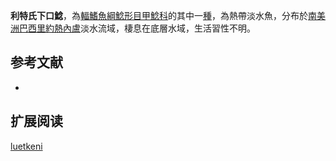 {{Speciesbox
| name = 利特氏下口鯰
| image = 
| image_width = 250px
| image_caption = 
| status = NE
| status_system = IUCN3.1
| genus = Hypostomus
| species = luetkeni
| authority = [[Steindachner|Steindachner]], 1877
| synonyms = *''Plecostomus luetkeni'',Steindachner, 1877
}}

'''利特氏下口鯰'''，為[[輻鰭魚綱|輻鰭魚綱]][[鯰形目|鯰形目]][[甲鯰科|甲鯰科]]的其中一[[種|種]]，為熱帶淡水魚，分布於[[南美洲|南美洲]][[巴西|巴西]][[里約熱內盧|里約熱內盧]]淡水流域，棲息在底層水域，生活習性不明。

==参考文献==
*{{FishBase_species|genus=Hypostomus|species=luetkeni|year=2014|month=12}}

== 扩展阅读 ==
{{refbegin}}
{{wikispecies-inline|Hypostomus luetkeni|利特氏下口鯰}}
{{refend}}
{{Taxonbar|from=Q6403942}}

[[Category:下口鯰屬|luetkeni]]